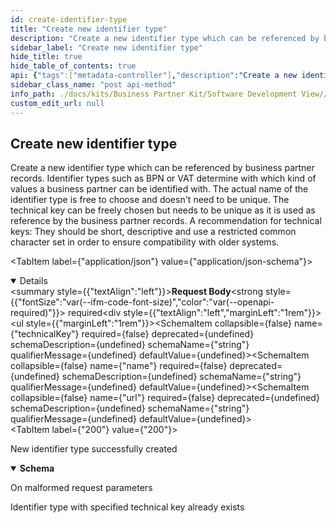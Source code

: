 ```yaml
---
id: create-identifier-type
title: "Create new identifier type"
description: "Create a new identifier type which can be referenced by business partner records. Identifier types such as BPN or VAT determine with which kind of values a business partner can be identified with. The actual name of the identifier type is free to choose and doesn't need to be unique. The technical key can be freely chosen but needs to be unique as it is used as reference by the business partner records. A recommendation for technical keys: They should be short, descriptive and use a restricted common character set in order to ensure compatibility with older systems."
sidebar_label: "Create new identifier type"
hide_title: true
hide_table_of_contents: true
api: {"tags":["metadata-controller"],"description":"Create a new identifier type which can be referenced by business partner records. Identifier types such as BPN or VAT determine with which kind of values a business partner can be identified with. The actual name of the identifier type is free to choose and doesn't need to be unique. The technical key can be freely chosen but needs to be unique as it is used as reference by the business partner records. A recommendation for technical keys: They should be short, descriptive and use a restricted common character set in order to ensure compatibility with older systems.","operationId":"createIdentifierType","requestBody":{"content":{"application/json":{"schema":{"type":"object","properties":{"technicalKey":{"type":"string"},"name":{"type":"string"},"url":{"type":"string"}}}}},"required":true},"responses":{"200":{"description":"New identifier type successfully created","content":{"*/*":{"schema":{"type":"object","properties":{"technicalKey":{"type":"string"},"name":{"type":"string"},"url":{"type":"string"}}}}}},"400":{"description":"On malformed request parameters"},"409":{"description":"Identifier type with specified technical key already exists"}},"method":"post","path":"/api/catena/identifier-types","servers":[{"url":"http://127.0.0.1:8080","description":"Generated server url"}],"jsonRequestBodyExample":{"technicalKey":"string","name":"string","url":"string"},"info":{"title":"Business Partner Data Management Pool","description":"Service that manages and shares business partner data with other CatenaX services","version":"3.0.0"},"postman":{"name":"Create new identifier type","description":{"content":"Create a new identifier type which can be referenced by business partner records. Identifier types such as BPN or VAT determine with which kind of values a business partner can be identified with. The actual name of the identifier type is free to choose and doesn't need to be unique. The technical key can be freely chosen but needs to be unique as it is used as reference by the business partner records. A recommendation for technical keys: They should be short, descriptive and use a restricted common character set in order to ensure compatibility with older systems.","type":"text/plain"},"url":{"path":["api","catena","identifier-types"],"host":["{{baseUrl}}"],"query":[],"variable":[]},"header":[{"key":"Content-Type","value":"application/json"},{"key":"Accept","value":"*/*"}],"method":"POST","body":{"mode":"raw","raw":"\"\"","options":{"raw":{"language":"json"}}}}}
sidebar_class_name: "post api-method"
info_path: ./docs/kits/Business Partner Kit/Software Development View//business-partner-data-management-pool
custom_edit_url: null
---
```



## Create new identifier type



Create a new identifier type which can be referenced by business partner records. Identifier types such as BPN or VAT determine with which kind of values a business partner can be identified with. The actual name of the identifier type is free to choose and doesn't need to be unique. The technical key can be freely chosen but needs to be unique as it is used as reference by the business partner records. A recommendation for technical keys: They should be short, descriptive and use a restricted common character set in order to ensure compatibility with older systems.

<MimeTabs><TabItem label={"application/json"} value={"application/json-schema"}><details style={{}} data-collapsed={false} open={true}><summary style={{"textAlign":"left"}}><strong>Request Body</strong><strong style={{"fontSize":"var(--ifm-code-font-size)","color":"var(--openapi-required)"}}> required</strong></summary><div style={{"textAlign":"left","marginLeft":"1rem"}}></div><ul style={{"marginLeft":"1rem"}}><SchemaItem collapsible={false} name={"technicalKey"} required={false} deprecated={undefined} schemaDescription={undefined} schemaName={"string"} qualifierMessage={undefined} defaultValue={undefined}></SchemaItem><SchemaItem collapsible={false} name={"name"} required={false} deprecated={undefined} schemaDescription={undefined} schemaName={"string"} qualifierMessage={undefined} defaultValue={undefined}></SchemaItem><SchemaItem collapsible={false} name={"url"} required={false} deprecated={undefined} schemaDescription={undefined} schemaName={"string"} qualifierMessage={undefined} defaultValue={undefined}></SchemaItem></ul></details></TabItem></MimeTabs><div><ApiTabs><TabItem label={"200"} value={"200"}><div>

New identifier type successfully created

</div><div><MimeTabs schemaType={"response"}><TabItem label={"*/*"} value={"*/*"}><SchemaTabs><TabItem label={"Schema"} value={"Schema"}><details style={{}} data-collapsed={false} open={true}><summary style={{"textAlign":"left"}}><strong>Schema</strong></summary><div style={{"textAlign":"left","marginLeft":"1rem"}}></div><ul style={{"marginLeft":"1rem"}}><SchemaItem collapsible={false} name={"technicalKey"} required={false} deprecated={undefined} schemaDescription={undefined} schemaName={"string"} qualifierMessage={undefined} defaultValue={undefined}></SchemaItem><SchemaItem collapsible={false} name={"name"} required={false} deprecated={undefined} schemaDescription={undefined} schemaName={"string"} qualifierMessage={undefined} defaultValue={undefined}></SchemaItem><SchemaItem collapsible={false} name={"url"} required={false} deprecated={undefined} schemaDescription={undefined} schemaName={"string"} qualifierMessage={undefined} defaultValue={undefined}></SchemaItem></ul></details></TabItem><TabItem label={"Example (from schema)"} value={"Example (from schema)"}><ResponseSamples responseExample={"{\n  \"technicalKey\": \"string\",\n  \"name\": \"string\",\n  \"url\": \"string\"\n}"} language={"json"}></ResponseSamples></TabItem></SchemaTabs></TabItem></MimeTabs></div></TabItem><TabItem label={"400"} value={"400"}><div>

On malformed request parameters

</div><div></div></TabItem><TabItem label={"409"} value={"409"}><div>

Identifier type with specified technical key already exists

</div><div></div></TabItem></ApiTabs></div>
      